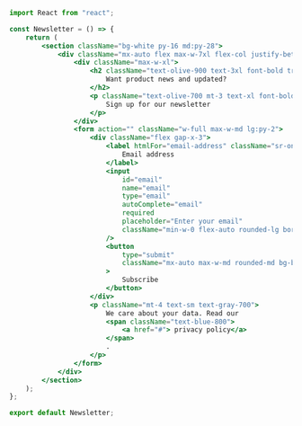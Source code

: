 ```jsx
import React from "react";

const Newsletter = () => {
    return (
        <section className="bg-white py-16 md:py-28">
            <div className="mx-auto flex max-w-7xl flex-col justify-between gap-4 px-6 lg:flex-row lg:px-8">
                <div className="max-w-xl">
                    <h2 className="text-olive-900 text-3xl font-bold tracking-tight md:text-4xl">
                        Want product news and updated?
                    </h2>
                    <p className="text-olive-700 mt-3 text-xl font-bold tracking-tight md:text-2xl">
                        Sign up for our newsletter
                    </p>
                </div>
                <form action="" className="w-full max-w-md lg:py-2">
                    <div className="flex gap-x-3">
                        <label htmlFor="email-address" className="sr-only">
                            Email address
                        </label>
                        <input
                            id="email"
                            name="email"
                            type="email"
                            autoComplete="email"
                            required
                            placeholder="Enter your email"
                            className="min-w-0 flex-auto rounded-lg border-0 bg-white px-3.5 py-2 text-black shadow-sm ring-1 ring-inset ring-black sm:text-sm sm:leading-6"
                        />
                        <button
                            type="submit"
                            className="mx-auto max-w-md rounded-md bg-black px-3.5 py-2.5 text-sm font-semibold tracking-wide text-white shadow-sm"
                        >
                            Subscribe
                        </button>
                    </div>
                    <p className="mt-4 text-sm text-gray-700">
                        We care about your data. Read our
                        <span className="text-blue-800">
                            <a href="#"> privacy policy</a>
                        </span>
                        .
                    </p>
                </form>
            </div>
        </section>
    );
};

export default Newsletter;
```